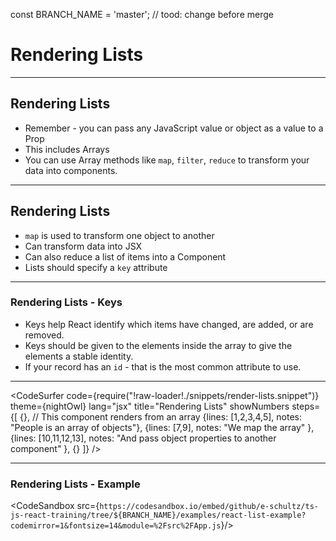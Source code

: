 const BRANCH_NAME = 'master'; // tood: change before merge


# Rendering Lists

---

## Rendering Lists

- Remember - you can pass any JavaScript value or object as a value to a Prop
- This includes Arrays
- You can use Array methods like `map`, `filter`, `reduce` to transform your data into components.

---

## Rendering Lists

- `map` is used to transform one object to another
- Can transform data into JSX
- Can also reduce a list of items into a Component
- Lists should specify a `key` attribute

---

### Rendering Lists - Keys

- Keys help React identify which items have changed, are added, or are removed.
- Keys should be given to the elements inside the array to give the elements a stable identity.
- If your record has an `id` - that is the most common attribute to use.

---

<CodeSurfer
  code={require("!raw-loader!./snippets/render-lists.snippet")}
  theme={nightOwl}
  lang="jsx"
  title="Rendering Lists"
  showNumbers
  steps={[
    {}, // This component renders from an array
    {lines: [1,2,3,4,5], notes: "People is an array of objects"},
    {lines: [7,9], notes: "We map the array" },
    {lines: [10,11,12,13], notes: "And pass object properties to another component" },
    {}
  ]}
/>

---


### Rendering Lists - Example

<CodeSandbox src={`https://codesandbox.io/embed/github/e-schultz/ts-js-react-training/tree/${BRANCH_NAME}/examples/react-list-example?codemirror=1&fontsize=14&module=%2Fsrc%2FApp.js`}/>



